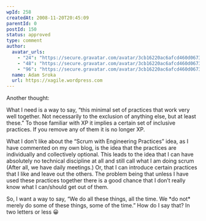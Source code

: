 ```yaml
---
wpId: 258
createdAt: 2008-11-20T20:45:09
parentId: 0
postId: 150
status: approved
type: comment
author:
  avatar_urls:
    - "24": "https://secure.gravatar.com/avatar/3cb16220ac6afcd460d06730821d6967?s=24&d=mm&r=g"
    - "48": "https://secure.gravatar.com/avatar/3cb16220ac6afcd460d06730821d6967?s=48&d=mm&r=g"
    - "96": "https://secure.gravatar.com/avatar/3cb16220ac6afcd460d06730821d6967?s=96&d=mm&r=g"
  name: Adam Sroka
  url: https://xagile.wordpress.com
---
```


Another thought:

What I need is a way to say, “this minimal set of practices that work very well together. Not necessarily to the exclusion of anything else, but at least these.” To those familiar with XP it implies a certain set of inclusive practices. If you remove any of them it is no longer XP.

What I don’t like about the “Scrum with Engineering Practices” idea, as I have commented on my own blog, is the idea that the practices are individually and collectively optional. This leads to the idea that I can have absolutely no technical discipline at all and still call what I am doing scrum (After all, we have daily meetings.) Or, that I can introduce certain practices that I like and leave out the others. The problem being that unless I have used these practices together there is a good chance that I don’t really know what I can/should get out of them.

So, I want a way to say, “We do all these things, all the time. We \*do not\* merely do some of these things, some of the time.” How do I say that? In two letters or less 😀
